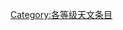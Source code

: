 {{cat more|WikiProject:天文}}
{{Articles by Quality|topic=天文|project=天文|format=TOC}}
{{Empty category}}
[[Category:各等级天文条目|Category:各等级天文条目]]